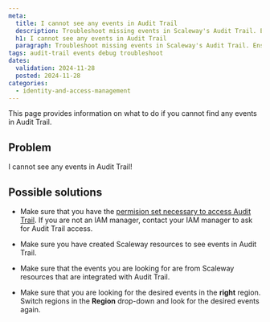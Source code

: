 ```yaml
---
meta:
  title: I cannot see any events in Audit Trail
  description: Troubleshoot missing events in Scaleway's Audit Trail. Ensure permissions, resource setup, and correct region to view your Audit Trail events.
  h1: I cannot see any events in Audit Trail
  paragraph: Troubleshoot missing events in Scaleway's Audit Trail. Ensure permissions, resource setup, and correct region to view your Audit Trail events.
tags: audit-trail events debug troubleshoot
dates:
  validation: 2024-11-28
  posted: 2024-11-28
categories:
  - identity-and-access-management
---
```


This page provides information on what to do if you cannot find any events in Audit Trail.


## Problem

I cannot see any events in Audit Trail!

## Possible solutions

- Make sure that you have the [permision set necessary to access Audit Trail](/identity-and-access-management/audit-trail/how-to/configure-audit-trail-permissions). If you are not an IAM manager, contact your IAM manager to ask for Audit Trail access.

- Make sure you have created Scaleway resources to see events in Audit Trail.

- Make sure that the events you are looking for are from Scaleway resources that are integrated with Audit Trail.

- Make sure that you are looking for the desired events in the **right** region. Switch regions in the **Region** drop-down and look for the desired events again.
